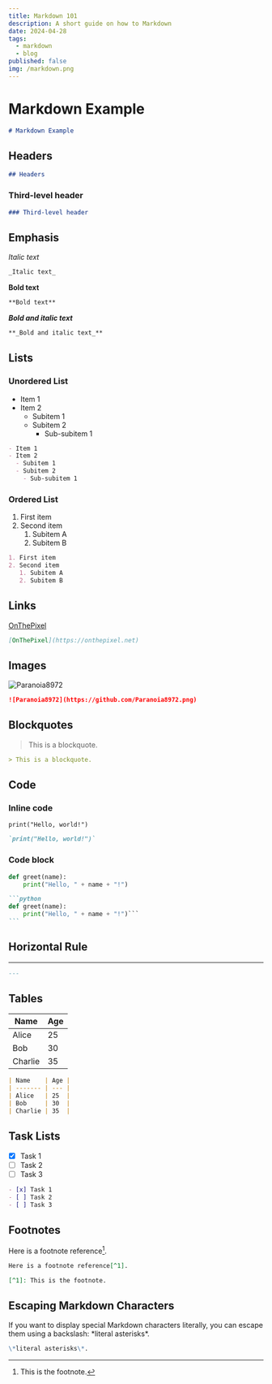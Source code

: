 ```yaml
---
title: Markdown 101
description: A short guide on how to Markdown
date: 2024-04-28
tags:
  - markdown
  - blog
published: false
img: /markdown.png
---
```


# Markdown Example

```md
# Markdown Example
```

## Headers

```md
## Headers
```

### Third-level header

```md
### Third-level header
```

## Emphasis

_Italic text_

```md
_Italic text_
```

**Bold text**

```md
**Bold text**
```

**_Bold and italic text_**

```md
**_Bold and italic text_**
```

## Lists

### Unordered List

- Item 1
- Item 2
  - Subitem 1
  - Subitem 2
    - Sub-subitem 1

```md
- Item 1
- Item 2
  - Subitem 1
  - Subitem 2
    - Sub-subitem 1
```

### Ordered List

1. First item
2. Second item
   1. Subitem A
   2. Subitem B

```md
1. First item
2. Second item
   1. Subitem A
   2. Subitem B
```

## Links

[OnThePixel](https://onthepixel.net)

```md
[OnThePixel](https://onthepixel.net)
```

## Images

![Paranoia8972](https://github.com/Paranoia8972.png)

```md
![Paranoia8972](https://github.com/Paranoia8972.png)
```

## Blockquotes

> This is a blockquote.

```md
> This is a blockquote.
```

## Code

### Inline code

`print("Hello, world!")`

```md
`print("Hello, world!")`
```

### Code block

```python title="app/main.py"
def greet(name):
    print("Hello, " + name + "!")
```

````md
```python
def greet(name):
    print("Hello, " + name + "!")```
```
````

## Horizontal Rule

---

```md
---
```

## Tables

| Name    | Age |
| ------- | --- |
| Alice   | 25  |
| Bob     | 30  |
| Charlie | 35  |

```md
| Name    | Age |
| ------- | --- |
| Alice   | 25  |
| Bob     | 30  |
| Charlie | 35  |
```

## Task Lists

- [x] Task 1
- [ ] Task 2
- [ ] Task 3

```md showLineNumbers
- [x] Task 1
- [ ] Task 2
- [ ] Task 3
```

## Footnotes

Here is a footnote reference[^1].

[^1]: This is the footnote.

```md
Here is a footnote reference[^1].

[^1]: This is the footnote.
```

## Escaping Markdown Characters

If you want to display special Markdown characters literally, you can escape them using a backslash: \*literal asterisks\*.

```md
\*literal asterisks\*.
```
